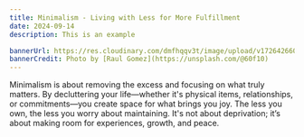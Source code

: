 ```yaml
---
title: Minimalism - Living with Less for More Fulfillment
date: 2024-09-14
description: This is an example

bannerUrl: https://res.cloudinary.com/dmfhqqv3t/image/upload/v1726426609/raul-gomez-Qiy1jeG9m-o-unsplash_1_fpwhqi.jpg
bannerCredit: Photo by [Raul Gomez](https://unsplash.com/@60f10)
---
```


Minimalism is about removing the excess and focusing on what truly matters. By decluttering your
life—whether it's physical items, relationships, or commitments—you create space for what brings
you joy. The less you own, the less you worry about maintaining. It's not about deprivation;
it’s about making room for experiences, growth, and peace.

